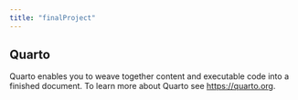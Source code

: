 ```yaml
---
title: "finalProject"
---
```


## Quarto

Quarto enables you to weave together content and executable code into a finished document. To learn more about Quarto see <https://quarto.org>.
